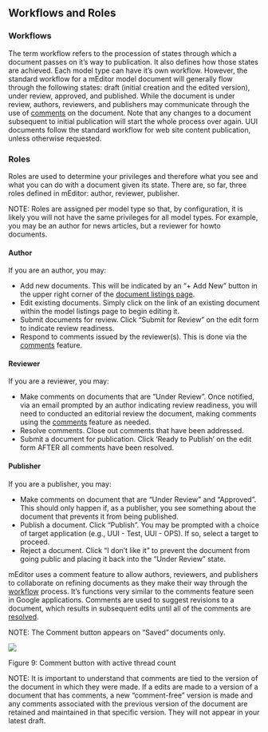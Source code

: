 ## Workflows and Roles

### Workflows

The term workflow refers to the procession of states through which a document passes on it’s way to publication. It also defines how those states are achieved. Each model type can have it’s own workflow. However, the standard workflow for a mEditor model document will generally flow through the following states: draft (initial creation and the edited version), under review, approved, and published. While the document is under review, authors, reviewers, and publishers may communicate through the use of [comments](https://docs.google.com/document/d/e/2PACX-1vSNC0fvXJ6rbOuuOcAGarA1s4ys3l0mKZ608RgPPlHVvBAYAktxoUWUIsVZqY_QQYN4OvPR6xppz7mI/pub#h.xbu6lz3esqbk) on the document. Note that any changes to a document subsequent to initial publication will start the whole process over again. UUI documents follow the standard workflow for web site content publication, unless otherwise requested.

### Roles

Roles are used to determine your privileges and therefore what you see and what you can do with a document given its state. There are, so far, three roles defined in mEditor: author, reviewer, publisher.

NOTE: Roles are assigned per model type so that, by configuration, it is likely you will not have the same privileges for all model types. For example, you may be an author for news articles, but a reviewer for howto documents.

#### Author

If you are an author, you may:

-   Add new documents. This will be indicated by an “\+ Add New” button in the upper right corner of the [document listings page](https://docs.google.com/document/d/e/2PACX-1vSNC0fvXJ6rbOuuOcAGarA1s4ys3l0mKZ608RgPPlHVvBAYAktxoUWUIsVZqY_QQYN4OvPR6xppz7mI/pub#h.88wk38twe2e9).
-   Edit existing documents. Simply click on the link of an existing document within the model listings page to begin editing it.
-   Submit documents for review. Click “Submit for Review” on the edit form to indicate review readiness.
-   Respond to comments issued by the reviewer(s). This is done via the [comments](https://docs.google.com/document/d/e/2PACX-1vSNC0fvXJ6rbOuuOcAGarA1s4ys3l0mKZ608RgPPlHVvBAYAktxoUWUIsVZqY_QQYN4OvPR6xppz7mI/pub#h.xbu6lz3esqbk) feature.

#### Reviewer

If you are a reviewer, you may:

-   Make comments on documents that are ”Under Review”. Once notified, via an email prompted by an author indicating review readiness, you will need to conducted an editorial review the document, making comments using the [comments](https://docs.google.com/document/d/e/2PACX-1vSNC0fvXJ6rbOuuOcAGarA1s4ys3l0mKZ608RgPPlHVvBAYAktxoUWUIsVZqY_QQYN4OvPR6xppz7mI/pub#h.xbu6lz3esqbk) feature as needed.
-   Resolve comments. Close out comments that have been addressed.
-   Submit a document for publication. Click ‘Ready to Publish’ on the edit form AFTER all comments have been resolved.

#### Publisher

If you are a publisher, you may:

-   Make comments on document that are “Under Review” and “Approved”. This should only happen if, as a publisher, you see something about the document that prevents it from being published.
-   Publish a document. Click “Publish”. You may be prompted with a choice of target application (e.g., UUI - Test, UUI - OPS). If so, select a target to proceed.
-   Reject a document. Click “I don’t like it” to prevent the document from going public and placing it back into the “Under Review” state.

mEditor uses a comment feature to allow authors, reviewers, and publishers to collaborate on refining documents as they make their way through the [workflow](https://docs.google.com/document/d/e/2PACX-1vSNC0fvXJ6rbOuuOcAGarA1s4ys3l0mKZ608RgPPlHVvBAYAktxoUWUIsVZqY_QQYN4OvPR6xppz7mI/pub#h.qb6kn2hl1rug) process. It’s functions very similar to the comments feature seen in Google applications. Comments are used to suggest revisions to a document, which results in subsequent edits until all of the comments are [resolved](https://docs.google.com/document/d/e/2PACX-1vSNC0fvXJ6rbOuuOcAGarA1s4ys3l0mKZ608RgPPlHVvBAYAktxoUWUIsVZqY_QQYN4OvPR6xppz7mI/pub#h.iyzxs0lgig8q).

NOTE: The Comment button appears on “Saved” documents only.

![](https://lh4.googleusercontent.com/kQQakW06KxdJ_jJPgPUINBqmvlFYJxRbQKcpKLJPnswOHs62FU05dlTFWB857WlQX0ReFLNuA6DaWxGQ7Kyu0nfDwXnXhuLvdjktoGMGHXbAfZESXb4n8sWzvJgkoXQPUg)

Figure 9: Comment button with active thread count

NOTE: It is important to understand that comments are tied to the version of the document in which they were made. If a edits are made to a version of a document that has comments, a new “comment-free” version is made and any comments associated with the previous version of the document are retained and maintained in that specific version. They will not appear in your latest draft.
